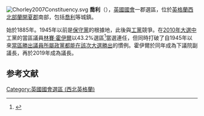 [[File:Chorley2007Constituency.svg|right]]
'''喬利'''（{{lang-en|Chorley}}），[[英國|英國]][[英國國會|國會]]一郡選區，位於[[英格蘭|英格蘭]][[西北英格蘭|西北部]][[蘭開夏郡|蘭開夏郡]]南部，包括[[喬利|喬利]]等城鎮。

始於1885年。1945年以前是[[保守黨_(英國)|保守黨]]的根據地，此後與[[工黨_(英國)|工黨]]競爭。在[[2010年英國大選|2010年大選中]]工黨的當區議員[[林賽·霍伊爾|林賽·霍伊爾]]以43.2%選區<ref name="">{{cite news
|publisher=[[英國廣播公司|英國廣播公司]]
|date=2010年5月7日
|title=Election 2010/Constituency/Chorley
|url=http://news.bbc.co.uk/1/shared/election2010/results/constituency/b09.stm
|accessdate=2010年9月19日
|archive-date=2017年9月5日
|archive-url=https://web.archive.org/web/20170905001446/http://news.bbc.co.uk/1/shared/election2010/results/constituency/b09.stm
|dead-url=no
}}</ref>當選連任，但同時打破了自1945年以來[[領頭羊|當區勝出議員所屬政黨都能在該次大選勝出]]的慣例。霍伊爾於同年成為下議院副議長，再於2019年成為議長。

==参考文献==
<div class="references-small">
<references></references>
</div>

{{DEFAULTSORT:Chorley (UK Parliament constituency)}}
[[Category:英國國會選區_(西北英格蘭)|Category:英國國會選區 (西北英格蘭)]]